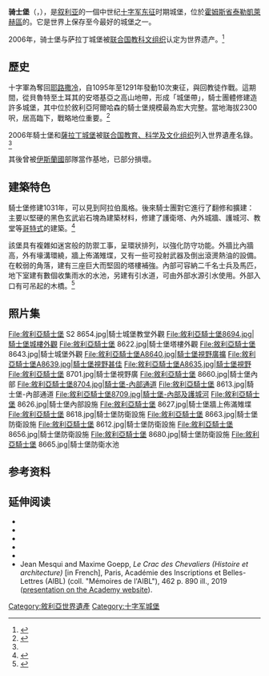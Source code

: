 {{Infobox military installation
|name               = 騎士堡<br>Krak des Chevaliers
|native_name        = {{noitalic|{{lang|ar|قلعة الحصن|rtl=yes}}}}
|location           = [[叙利亚|叙利亚]][[霍姆斯省|霍姆斯省]][[泰勒凱萊赫區|泰勒凱萊赫區]]的{{link-en|阿爾哈森|Al-Husn, Syria}}
|image              = [[File:KRAK_DES_CHEVALIERS_-_GAR_-_6-00.jpg|300px]]
|caption            = 由西南方看騎士堡
|map_type           = Syria
|coordinates        = {{coord|34.7570|36.2947|type:landmark_region:SY|display=inline,title}}
|map_size           = 250
|map_relief=yes
|type               = {{link-en|同心式城堡|Concentric castle}}
|built              = {{plainlist|
*1031 (第一城堡)
*1142–1170 (第二城堡)}}
|builder            = {{plainlist|
*[[Shibl_al-Dawla_Nasr|Shibl al-Dawla Nasr]] (第一城堡)
*[[醫院騎士團|醫院騎士團]] (第二城堡)}}
|controlledby       = {{plainlist|
*[[米爾達西王朝|米爾達西]]的[[庫德族|庫德族]]部隊 <small>(1031–1099)</small>
*{{flagicon image|Armoiries Tripoli.svg}} [[的黎波里伯國|的黎波里伯國]] <small>(1110–1143)</small>
*{{flagicon image|Cross of the Knights Hospitaller.svg}} [[醫院騎士團|醫院騎士團]] <small>(1143–1271)</small>
*{{flagicon image|Mameluke Flag.svg}} [[馬木路克蘇丹國|馬木路克蘇丹國]] <small>(1271–1516)</small>
*{{flagicon image|Flag_of_the_Ottoman_Empire.svg}} [[鄂圖曼帝國|鄂圖曼帝國]] <small>([[Battle_of_Marj_Dabiq|1516]]–[[Armistice_of_Mudros|1918]])</small>
*{{flagicon image|Latakiya-sanjak-Alawite-state-French-colonial-flag.svg}} {{link-en|阿拉維邦|Alawite State}} <small>(1920–1936)</small>
*{{flagicon image|Flag_of_Syria_(1932-1958;_1961-1963).svg}} [[敘利亞共和國|敘利亞共和國]] <small>(1936–1958)</small>
*{{flagicon image|Flag_of_United_Arab_Republic.svg}} [[阿拉伯聯合共和國|阿拉伯聯合共和國]] <small>(1958–1961)</small>
*{{flagicon|Syria}} [[敘利亞|敘利亞阿拉伯共和]] <small>(1961–2012)</small>
*{{flagicon image|Flag_of_Syria_(1932-1958;_1961-1963).svg}} [[敘利亞反對派|敘利亞反對派]] <small>(2012–2014)</small>
*{{flagicon|Syria}} [[敘利亞|敘利亞阿拉伯共和]] <small>(2014–現在)</small>}}
|open_to_public     = 可進入
|materials          = [[石灰岩|石灰岩]]
|height             =
|used               =
|ownership          =
|condition          = 情況大致良好，但因[[敘利亞內戰|敘利亞內戰]]而受損
|battles            = {{plainlist|
*[[十字軍東征|十字軍東征]]
*[[敘利亞內戰|敘利亞內戰]]}}
  {{Infobox UNESCO World Heritage Site
  |child = yes
  |Part_of = 騎士堡和[[薩拉丁城堡|薩拉丁城堡]]
  |ID = 1229-001
  |Year = 2006
  |Danger = 2013 – 現在
  |Criteria = 文化: ii, iv
  |Area = 2.38 ha
  |Buffer_zone = 37.69 ha
  }}
}}
'''骑士堡'''（{{lang-ar|حصن الفرسان}}，{{lang-fr|Krak des Chevaliers}}），是[[叙利亚|叙利亚]]的一個中世纪[[十字军东征|十字军东征]]时期城堡，位於[[霍姆斯省|霍姆斯省]][[泰勒凱萊赫區|泰勒凱萊赫區]]的{{link-en|阿爾哈森|Al-Husn, Syria}}。它是世界上保存至今最好的城堡之一。

2006年，骑士堡与萨拉丁城堡被[[联合国教育、科学及文化组织|联合国教科文组织]]认定为世界遗产。<ref name=WHS>{{citation |url=http://whc.unesco.org/en/list/1229 |title=Crac des Chevaliers and Qal’at Salah El-Din |publisher=[[UNESCO|UNESCO]] |accessdate=2010-11-08 |archive-date=2019-12-02 |archive-url=https://web.archive.org/web/20191202123107/https://whc.unesco.org/en/list/1229 |dead-url=no }}</ref>

==歷史==
十字軍為奪回[[耶路撒冷|耶路撒冷]]，自1095年至1291年發動10次東征，與回教徒作戰。這期間，從貝魯特至土耳其的安塔基亞之高山地帶，形成「城堡帶」，騎士團體修建造許多城堡，其中位於敘利亞阿爾哈森的騎士堡規模最為宏大完整。當地海拔2300呎，居高臨下，戰略地位重要。<ref>{{Cite book|title=一萬年.在路上|author=林婉美|publisher=時報數位|year=2008年|isbn=978-986-84528-0-0|location=台北市|pages=200}}</ref>

2006年騎士堡和[[薩拉丁城堡|薩拉丁城堡]]被[[联合国教育、科学及文化组织|联合国教育、科学及文化组织]]列入世界遺產名錄。<ref name=WHS/>

其後曾被[[伊斯蘭國|伊斯蘭國]]部隊當作基地，已部分損壞。

== 建築特色 ==
騎士堡修建1031年，可以見到阿拉伯風格。後來騎士團對它進行了翻修和擴建：主要以堅硬的黑色玄武岩石塊為建築材料，修建了護衛塔、內外城牆、護城河、教堂等[[哥特式|哥特式]]的建築。<ref>{{Cite book|title=環遊世界文化導覽|author=林高志|publisher=五南文化|year=2010年| isbn=978-957-41-7344-0|location=台北市|pages=78}}</ref>

該堡具有複雜如迷宮般的防禦工事，呈環狀排列，以強化防守功能。外牆比內牆高，外有壕溝環繞，牆上佈滿雉堞，又有一些可投射武器及倒出滾燙熱油的設備。在較弱的角落，建有三座巨大而堅固的塔樓補強。內部可容納二千名士兵及馬匹，地下室建有數個收集雨水的水池，另建有引水道，可由外部水源引水使用。外部入口有可吊起的木橋。<ref>{{Cite book|title=中東(續)|author=許文廷|publisher=旗林文化|year=2002年|isbn=986-80028-4-2|location=台北縣|pages=77}}</ref>

==照片集==
<gallery>
File:敘利亞騎士堡 S2 8654.jpg|騎士城堡教堂外觀
File:敘利亞騎士堡8694.jpg|騎士堡城樓外觀
File:敘利亞騎士堡 8622.jpg|騎士堡塔樓外觀
File:敘利亞騎士堡 8643.jpg|騎士城堡外觀
File:敘利亞騎士堡A8640.jpg|騎士堡視野廣擴
File:敘利亞騎士堡A8639.jpg|騎士堡視野甚佳
File:敘利亞騎士堡A8635.jpg|騎士堡視野
File:敘利亞騎士堡 8701.jpg|騎士堡視野廣
File:敘利亞騎士堡 8660.jpg|騎士堡內部
File:敘利亞騎士堡8704.jpg|騎士堡-內部通道
File:敘利亞騎士堡 8613.jpg|騎士堡-內部通道
File:敘利亞騎士堡8709.jpg|騎士堡-內部及護城河
File:敘利亞騎士堡 8626.jpg|騎士堡內部設施
File:敘利亞騎士堡 8627.jpg|騎士堡牆上佈滿雉堞
File:敘利亞騎士堡 8618.jpg|騎士堡防衛設施
File:敘利亞騎士堡 8663.jpg|騎士堡防衛設施
File:敘利亞騎士堡 8612.jpg|騎士堡防衛設施
File:敘利亞騎士堡 8656.jpg|騎士堡防衛設施
File:敘利亞騎士堡 8680.jpg|騎士堡防衛設施
File:敘利亞騎士堡 8665.jpg|騎士堡防衛水池
</gallery>

==参考资料==
{{commons category|Krak_des_Chevaliers}}
{{Reflist}}

==延伸阅读==

{{refbegin|30em}}
*{{citation |last=Deschamps |first=Paul |title=Les Châteaux des Croisés en Terre Sainte I: le Crac des Chevaliers |language=fr |location=Paris |year=1934}}
*{{citation |last= Biller (ed.) |first=Thomas |title=Der Crac des Chevaliers. Die Baugeschichte einer Ordensburg der Kreuzfahrerzeit |language=de |location=Regensburg  |year=2006}}
*{{citation |last=République arabe syrienne |title=Chateaux de Syrie: Dossier de Presentation en vue de l'inscription sur la Liste du Patrimoine Mondial de l'UNESCO |date=January 2005 |format=PDF |publisher=UNESCO |language=fr |url=https://whc.unesco.org/uploads/nominations/1229.pdf}}
*{{citation |last=Rey |first=Guillaume |title=Etudes sur les monuments de l'architecture militaire des Croisés en Syrie et dans l'ile de Chypre |year=1871 |publisher=Impr. nationale |location=Paris |language=fr |url=https://archive.org/details/tudesurlesmonum01reygoog}}
*{{citation |last=Smail |first=R. C. |title=The Crusaders in Syria and the Holy Land |year=1973 |publisher=Thames and Hudson |location=London |isbn=0-500-02080-9}}
*Jean Mesqui and Maxime Goepp, ''Le Crac des Chevaliers (Histoire et architecture)'' [in French], Paris, Académie des Inscriptions et Belles-Lettres (AIBL) (coll. "Mémoires de l'AIBL"), 462 p. 890 ill., 2019 ([http://www.aibl.fr/publications-99/collections-479/memoires-de-l-academie-des-498/article/nouvelle-traduction-54-tome-54-le presentation on the Academy website]).
{{refend}}

{{叙利亚世界遗产}}

[[Category:敘利亞世界遺產|Category:敘利亞世界遺產]]
[[Category:十字军城堡|Category:十字军城堡]]